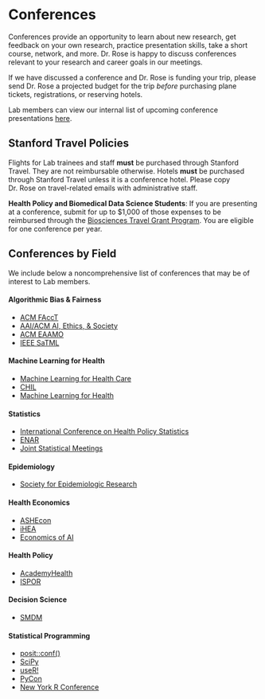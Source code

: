 # Conferences

Conferences provide an opportunity to learn about new research, get feedback on your own research, practice presentation skills, take a short course, network, and more. Dr. Rose is happy to discuss conferences relevant to your research and career goals in our meetings.

If we have discussed a conference and Dr. Rose is funding your trip, please send Dr. Rose a projected budget for the trip *before* purchasing plane tickets, registrations, or reserving hotels. 

Lab members can view our internal list of upcoming conference presentations [here](https://github.com/StanfordHPDS/conferences).

## Stanford Travel Policies

Flights for Lab trainees and staff **must** be purchased through Stanford Travel. They are not reimbursable otherwise. Hotels **must** be purchased through Stanford Travel unless it is a conference hotel. Please copy Dr. Rose on travel-related emails with administrative staff.

**Health Policy and Biomedical Data Science Students**: If you are presenting at a conference, submit for up to $1,000 of those expenses to be reimbursed through the [Biosciences Travel Grant Program](https://oge.stanford.edu/financial/travel-grant-program/). You are eligible for one conference per year.

## Conferences by Field {#sec-conferences-field}

We include below a noncomprehensive list of conferences that may be of interest to Lab members.

#### Algorithmic Bias & Fairness {.unnumbered}

- [ACM FAccT](https://facctconference.org)
- [AAI/ACM AI, Ethics, & Society](https://www.aies-conference.com/)
- [ACM EAAMO](https://eaamo.org/)
- [IEEE SaTML](https://satml.org/)

#### Machine Learning for Health {.unnumbered}

- [Machine Learning for Health Care](https://www.mlforhc.org/)
- [CHIL](https://www.chilconference.org/)
- [Machine Learning for Health](https://ml4health.github.io/)

#### Statistics {.unnumbered}

- [International Conference on Health Policy Statistics](https://ww2.amstat.org/meetings/ichps/2025/)
- [ENAR](https://www.enar.org/meetings/future.cfm)
- [Joint Statistical Meetings](https://www.amstat.org/asa/meetings/Joint-Statistical-Meetings.aspx)

#### Epidemiology {.unnumbered}

- [Society for Epidemiologic Research](https://epiresearch.org/annual-meeting/)

#### Health Economics {.unnumbered}

- [ASHEcon](https://www.ashecon.org/conferences/)
- [iHEA](https://healtheconomics.org/)
- [Economics of AI](https://www.economicsofai.com/nber-conference-toronto-2023)

#### Health Policy {.unnumbered}

- [AcademyHealth](https://academyhealth.org/events/2023-06/2023-annual-research-meeting)
- [ISPOR](https://www.ispor.org/conferences-education/conferences)

#### Decision Science {.unnumbered}

- [SMDM](https://smdm.org/meetings)

#### Statistical Programming {.unnumbered}

- [posit::conf()](https://posit.co/conference/)
- [SciPy](https://www.scipy2024.scipy.org/)
- [useR!](https://user2024.r-project.org/)
- [PyCon](https://us.pycon.org/2024/)
- [New York R Conference](https://rstats.ai/nyr)




